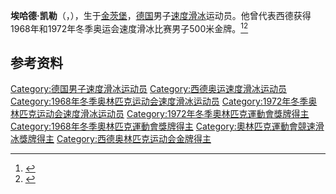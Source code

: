 {{NoteTA|G1=Sports}}
'''埃哈德·凯勒'''（{{lang-de|Erhard Keller}}，{{bd|1944年|12月24日||}}），生于[[金茨堡|金茨堡]]，[[德国|德国]]男子[[速度滑冰|速度滑冰]]运动员。他曾代表西德获得1968年和1972年冬季奥运会速度滑冰比赛男子500米金牌。<ref>{{Cite web|title=Erhard KELLER|url=https://www.olympic.org/erhard-keller|accessdate=2021-04-05|work=International Olympic Committee|archive-date=2020-12-07|archive-url=https://web.archive.org/web/20201207051339/https://www.olympic.org/erhard-keller|dead-url=no}}</ref><ref>{{cite web|url=https://www.olympedia.org/athletes/87862|title=Erhard Keller|work=Olympedia|accessdate=2021-04-06|archive-date=2021-05-18|archive-url=https://web.archive.org/web/20210518011031/https://www.olympedia.org/athletes/87862|dead-url=no}}</ref>

== 参考资料 ==
{{reflist}}

{{奥林匹克运动会速度滑冰比赛男子500米冠军}}

{{Authority control}}
{{DEFAULTSORT:Keller, Erhard}}
[[Category:德国男子速度滑冰运动员|Category:德国男子速度滑冰运动员]]
[[Category:西德奥运速度滑冰运动员|Category:西德奥运速度滑冰运动员]]
[[Category:1968年冬季奥林匹克运动会速度滑冰运动员|Category:1968年冬季奥林匹克运动会速度滑冰运动员]]
[[Category:1972年冬季奥林匹克运动会速度滑冰运动员|Category:1972年冬季奥林匹克运动会速度滑冰运动员]]
[[Category:1972年冬季奧林匹克運動會獎牌得主|Category:1972年冬季奧林匹克運動會獎牌得主]]
[[Category:1968年冬季奧林匹克運動會獎牌得主|Category:1968年冬季奧林匹克運動會獎牌得主]]
[[Category:奧林匹克運動會競速滑冰獎牌得主|Category:奧林匹克運動會競速滑冰獎牌得主]]
[[Category:西德奥林匹克运动会金牌得主|Category:西德奥林匹克运动会金牌得主]]